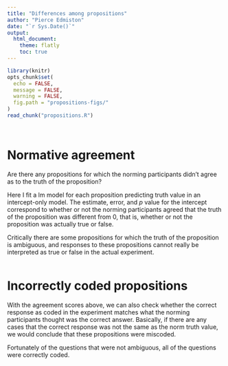 ```yaml
---
title: "Differences among propositions"
author: "Pierce Edmiston"
date: "`r Sys.Date()`"
output:
  html_document:
    theme: flatly
    toc: true
---
```


```r
library(knitr)
opts_chunk$set(
  echo = FALSE,
  message = FALSE,
  warning = FALSE,
  fig.path = "propositions-figs/"
)
read_chunk("propositions.R")
```

```r
```

```r
```

# Normative agreement

Are there any propositions for which the norming participants didn't agree as
to the truth of the proposition?

Here I fit a lm model for each proposition predicting truth value in an
intercept-only model. The estimate, error, and _p_ value for the intercept
correspond to whether or not the norming participants agreed that the truth
of the proposition was different from 0, that is, whether or not the proposition
was actually true or false.

Critically there are some propositions for which the truth of the proposition
is ambiguous, and responses to these propositions cannot really be interpreted
as true or false in the actual experiment.

```r
```

# Incorrectly coded propositions

With the agreement scores above, we can also check whether the correct response
as coded in the experiment matches what the norming participants thought was
the correct answer. Basically, if there are any cases that the correct response
was not the same as the norm truth value, we would conclude that these 
propositions were miscoded.

Fortunately of the questions that were not ambiguous, all of the questions
were correctly coded.

```r
```